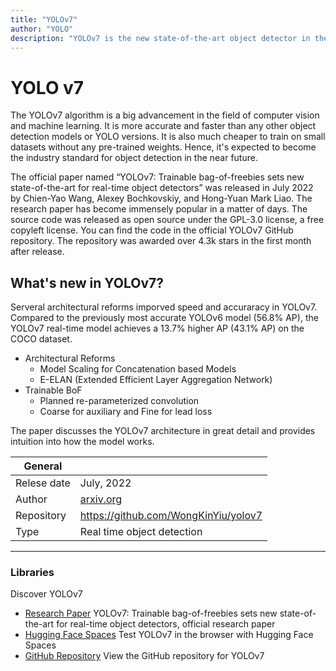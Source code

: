 ```yaml
---
title: "YOLOv7"
author: "YOLO"
description: "YOLOv7 is the new state-of-the-art object detector in the YOLO family. According to the paper, it is the  most accurate and fastest real-time object detection to date."
---
```


# YOLO v7
  The YOLOv7 algorithm is a big advancement in the field of computer vision and machine learning.
  It is more accurate and faster than any other object detection models or YOLO versions. It is also 
  much cheaper to train on small datasets without any pre-trained weights. Hence, it's expected 
  to become the industry standard for object detection in the near future.


  The official paper named “YOLOv7: Trainable bag-of-freebies sets new state-of-the-art for 
  real-time object detectors” was released in July 2022 by Chien-Yao Wang, Alexey Bochkovskiy, and 
  Hong-Yuan Mark Liao. The research paper has become immensely popular in a matter of days. The source code was 
  released as open source under the GPL-3.0 license, a free copyleft license. You can find the code 
  in the official YOLOv7 GitHub repository. The repository was awarded over 4.3k stars in the first 
  month after release. 

  ## What's new in YOLOv7?
  
  Serveral architectural reforms imporved speed and accuraracy in YOLOv7. Compared to the previously 
  most accurate YOLOv6 model (56.8% AP), the YOLOv7 real-time model achieves a 13.7% higher AP (43.1% AP) 
  on the COCO dataset.

  - Architectural Reforms
      - Model Scaling for Concatenation based Models 
      - E-ELAN (Extended Efficient Layer Aggregation Network)
  - Trainable BoF
      - Planned re-parameterized convolution
      - Coarse for auxiliary and Fine for lead loss

  The paper discusses the YOLOv7 architecture in great detail and provides intuition into how the model works.


| General  |  |
| --- | --- |
| Relese date |  July, 2022 |
| Author | [arxiv.org](https://arxiv.org) |
| Repository | https://github.com/WongKinYiu/yolov7 |
| Type | Real time object detection |

---

### Libraries
Discover YOLOv7

* [Research Paper](https://arxiv.org/abs/2207.02696) YOLOv7: Trainable bag-of-freebies sets new state-of-the-art for real-time object detectors, official research paper
* [Hugging Face Spaces](https://huggingface.co/spaces/akhaliq/yolov7) Test YOLOv7 in the browser with Hugging Face Spaces
* [GitHub Repository](https://github.com/WongKinYiu/yolov7) View the GitHub repository for YOLOv7
